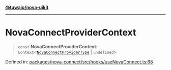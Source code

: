 [**@tuwaio/nova-uikit**](../../../../README.md)

***

# NovaConnectProviderContext

> `const` **NovaConnectProviderContext**: `Context`\<[`NovaConnectProviderType`](../interfaces/NovaConnectProviderType.md) \| `undefined`\>

Defined in: [packages/nova-connect/src/hooks/useNovaConnect.ts:68](https://github.com/TuwaIO/nova-uikit/blob/bd692251dc97f123d2fb354ca79bc6d98c48d8a8/packages/nova-connect/src/hooks/useNovaConnect.ts#L68)

